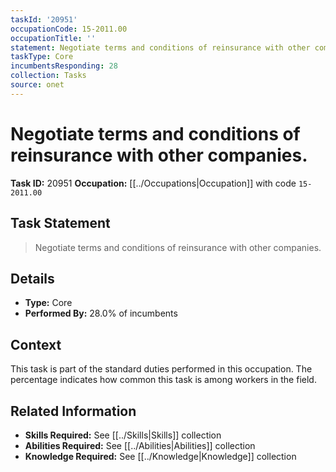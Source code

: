 ```yaml
---
taskId: '20951'
occupationCode: 15-2011.00
occupationTitle: ''
statement: Negotiate terms and conditions of reinsurance with other companies.
taskType: Core
incumbentsResponding: 28
collection: Tasks
source: onet
---
```

# Negotiate terms and conditions of reinsurance with other companies.

**Task ID:** 20951
**Occupation:** [[../Occupations|Occupation]] with code `15-2011.00`

## Task Statement

> Negotiate terms and conditions of reinsurance with other companies.

## Details

- **Type:** Core
- **Performed By:** 28.0% of incumbents

## Context

This task is part of the standard duties performed in this occupation. The percentage indicates how common this task is among workers in the field.

## Related Information

- **Skills Required:** See [[../Skills|Skills]] collection
- **Abilities Required:** See [[../Abilities|Abilities]] collection
- **Knowledge Required:** See [[../Knowledge|Knowledge]] collection
